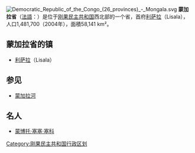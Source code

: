 {{otheruses|蒙加拉}}
[[File:Democratic_Republic_of_the_Congo_(26_provinces)_-_Mongala.svg|thumb]]
'''蒙加拉省'''（[[法語|法語]]：'''{{lang|fr|Province de la Mongala}}'''）是位于[[刚果民主共和国|刚果民主共和国]]西北部的一个省，首府[[利萨拉|利萨拉]]（Lisala），人口1,481,700（2004年），面積58,141 km²。

==蒙加拉省的镇==
*[[利萨拉|利萨拉]]（Lisala）

==参见==
*[[蒙加拉河|蒙加拉河]]

==名人==
*[[蒙博托·塞塞·塞科|蒙博托·塞塞·塞科]]

{{DRCongo-geo-stub}}
{{coord|display=title}}
{{RDC}}
[[Category:刚果民主共和国行政区划|Category:刚果民主共和国行政区划]]